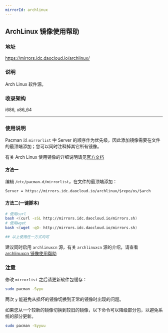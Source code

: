 ```yaml
---
mirrorId: archlinux
---
```


## ArchLinux 镜像使用帮助

### 地址

https://mirrors.idc.daocloud.io/archlinux/

### 说明

Arch Linux 软件源。

### 收录架构

i686, x86_64

---

### 使用说明

Pacman 以 `mirrorlist` 中 Server 的顺序作为优先级，因此添加镜像需要在文件的最顶端添加；您可以同时注释掉其它所有镜像。

有关 Arch Linux 使用镜像的详细说明请见[官方文档](https://wiki.archlinux.org/title/mirrors)

#### 方法一
编辑 `/etc/pacman.d/mirrorlist`，在文件的最顶端添加：

```text
Server = https://mirrors.idc.daocloud.io/archlinux/$repo/os/$arch
```

#### 方法二(一键脚本)

```bash
# 使用curl
bash <(curl -sSL http://mirrors.idc.daocloud.io/mirrors.sh)
# 使用wget
bash <(wget -qO- http://mirrors.idc.daocloud.io/mirrors.sh)

## 以上使用任一方式均可
```

建议同时启用 `archlinuxcn` 源，有关 `archlinuxcn` 源的介绍，请查看 [archlinuxcn 镜像使用帮助](#/doc/archlinuxcn)

### 注意

修改 `mirrorlist` 之后请更新软件包缓存：

```bash
sudo pacman -Syyu
```

两次 `y` 能避免从损坏的镜像切换到正常的镜像时出现的问题。

如果您从一个较新的镜像切换到较旧的镜像，以下命令可以降级部分包，以避免系统的部分更新。

```bash
sudo pacman -Syyuu
```
